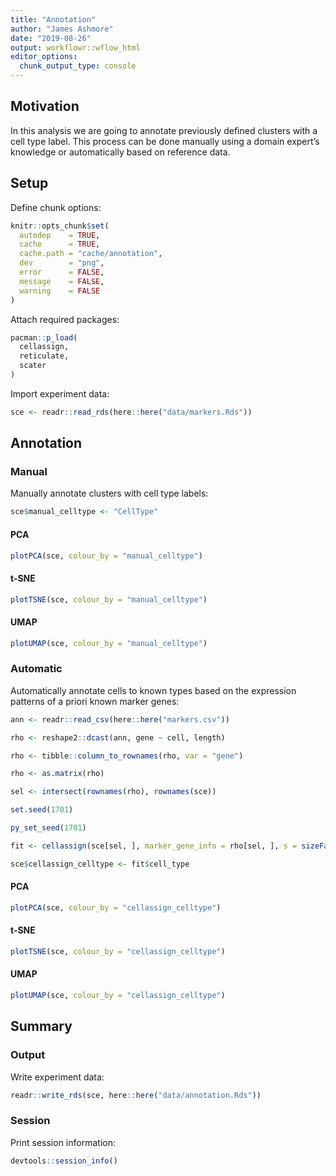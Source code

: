 ```yaml
---
title: "Annotation"
author: "James Ashmore"
date: "2019-08-26"
output: workflowr::wflow_html
editor_options:
  chunk_output_type: console
---
```


## Motivation

In this analysis we are going to annotate previously defined clusters with a cell type label. This process can be done manually using a domain expert's knowledge or automatically based on reference data.

## Setup

Define chunk options:

```r
knitr::opts_chunk$set(
  autodep    = TRUE,
  cache      = TRUE,
  cache.path = "cache/annotation",
  dev        = "png",
  error      = FALSE,
  message    = FALSE,
  warning    = FALSE
)
```

Attach required packages:

```r
pacman::p_load(
  cellassign,
  reticulate,
  scater
)
```

Import experiment data:

```r
sce <- readr::read_rds(here::here("data/markers.Rds"))
```

## Annotation

### Manual {.tabset}

Manually annotate clusters with cell type labels:

```r
sce$manual_celltype <- "CellType"
```

#### PCA

```r
plotPCA(sce, colour_by = "manual_celltype")
```

#### t-SNE

```r
plotTSNE(sce, colour_by = "manual_celltype")
```

#### UMAP

```r
plotUMAP(sce, colour_by = "manual_celltype")
```

### Automatic {.tabset}

Automatically annotate cells to known types based on the expression patterns of a priori known marker genes:

```r
ann <- readr::read_csv(here::here("markers.csv"))

rho <- reshape2::dcast(ann, gene ~ cell, length)

rho <- tibble::column_to_rownames(rho, var = "gene")

rho <- as.matrix(rho)

sel <- intersect(rownames(rho), rownames(sce))

set.seed(1701)

py_set_seed(1701)

fit <- cellassign(sce[sel, ], marker_gene_info = rho[sel, ], s = sizeFactors(sce))

sce$cellassign_celltype <- fit$cell_type
```

#### PCA

```r
plotPCA(sce, colour_by = "cellassign_celltype")
```

#### t-SNE

```r
plotTSNE(sce, colour_by = "cellassign_celltype")
```

#### UMAP

```r
plotUMAP(sce, colour_by = "cellassign_celltype")
```

## Summary

### Output

Write experiment data:

```r
readr::write_rds(sce, here::here("data/annotation.Rds"))
```

### Session

Print session information:

```r
devtools::session_info()
```
